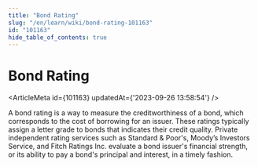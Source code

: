 ```yaml
---
title: "Bond Rating"
slug: "/en/learn/wiki/bond-rating-101163"
id: "101163"
hide_table_of_contents: true
---
```



# Bond Rating

<ArticleMeta id={101163} updatedAt={'2023-09-26 13:58:54'} />
<div className='border-solid border-b border-t-0 my-4 border-[var(--ifm-color-gray-300)]' />

A bond rating is a way to measure the creditworthiness of a bond, which corresponds to the cost of borrowing for an issuer. These ratings typically assign a letter grade to bonds that indicates their credit quality. Private independent rating services such as Standard & Poor's, Moody’s Investors Service, and Fitch Ratings Inc. evaluate a bond issuer's financial strength, or its ability to pay a bond's principal and interest, in a timely fashion.

